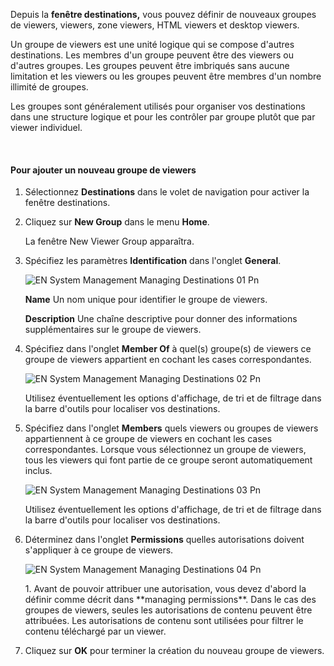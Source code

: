 Depuis la **fenêtre destinations,** vous pouvez définir de nouveaux groupes de viewers, viewers, zone viewers, HTML viewers et desktop viewers.

Un groupe de viewers est une unité logique qui se compose d'autres destinations. Les membres d'un groupe peuvent être des viewers ou d'autres groupes. Les groupes peuvent être imbriqués sans aucune limitation et les viewers ou les groupes peuvent être membres d'un nombre illimité de groupes.

Les groupes sont généralement utilisés pour organiser vos destinations dans une structure logique et pour les contrôler par groupe plutôt que par viewer individuel.

 

#### Pour ajouter un nouveau groupe de viewers

1. Sélectionnez **Destinations** dans le volet de navigation pour activer la fenêtre destinations.
2. Cliquez sur **New Group** dans le menu **Home**.

   La fenêtre New Viewer Group apparaîtra.
3. Spécifiez les paramètres **Identification** dans l'onglet **General**.

   ![EN System Management Managing Destinations 01 Pn](/images/digital-signage/windows-applications/system-management/managing-destinations/EN-SystemManagement-Managing-Destinations-01.png)

   **Name**
   Un nom unique pour identifier le groupe de viewers.

   **Description**
   Une chaîne descriptive pour donner des informations supplémentaires sur le groupe de viewers.
4. Spécifiez dans l'onglet **Member Of** à quel(s) groupe(s) de viewers ce groupe de viewers appartient en cochant les cases correspondantes.

   ![EN System Management Managing Destinations 02 Pn](/images/digital-signage/windows-applications/system-management/managing-destinations/EN-SystemManagement-Managing-Destinations-02.png)

   Utilisez éventuellement les options d'affichage, de tri et de filtrage dans la barre d'outils pour localiser vos destinations.
5. Spécifiez dans l'onglet **Members** quels viewers ou groupes de viewers appartiennent à ce groupe de viewers en cochant les cases correspondantes.
   Lorsque vous sélectionnez un groupe de viewers, tous les viewers qui font partie de ce groupe seront automatiquement inclus.

   ![EN System Management Managing Destinations 03 Pn](/images/digital-signage/windows-applications/system-management/managing-destinations/EN-SystemManagement-Managing-Destinations-03.png)

   Utilisez éventuellement les options d'affichage, de tri et de filtrage dans la barre d'outils pour localiser vos destinations.
6. Déterminez dans l'onglet **Permissions** quelles autorisations doivent s'appliquer à ce groupe de viewers.

   ![EN System Management Managing Destinations 04 Pn](/images/digital-signage/windows-applications/system-management/managing-destinations/EN-SystemManagement-Managing-Destinations-04.png)

   <Note>
     1. Avant de pouvoir attribuer une autorisation, vous devez d'abord la définir comme décrit dans **managing permissions**.
        Dans le cas des groupes de viewers, seules les autorisations de contenu peuvent être attribuées. Les autorisations de contenu sont utilisées pour filtrer le contenu téléchargé par un viewer.
   </Note>
7. Cliquez sur **OK** pour terminer la création du nouveau groupe de viewers.
